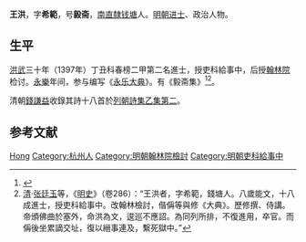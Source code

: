 {{Otheruses|other=名为王毅斋的其他人物|王毅斋}}

'''王洪'''，字'''希範'''，号'''毅斋'''，[[南直隸|南直隸]][[钱塘县|钱塘]]人。[[明朝|明朝]][[进士|进士]]、政治人物。

== 生平 ==
[[洪武|洪武]]三十年（1397年）丁丑科春榜二甲第二名進士，授吏科給事中，后授[[翰林院|翰林院]]检讨。[[永乐_(明朝)|永樂]]年间，参与编写《[[永乐大典|永乐大典]]》。有《毅斋集》<ref>{{cite book | language = zh-hans | author = 潘荣胜 | coauthors =  | title = 《明清进士录》 | url =  | date = 2006年 | location =  | publisher = [[中华书局|中华书局]] | id =  | isbn = 9787101043501 | pages = 13页 }}</ref><ref>[[清|清]]·[[张廷玉|张廷玉]]等，《[[明史|明史]]》（卷286）：“王洪者，字希範，錢塘人。八歲能文，十八成進士，授吏科給事中。改翰林檢討，偕偁等與修《大典》。歷修撰、侍講。帝頒佛曲於塞外，命洪為文，逡巡不應詔。為同列所排，不復進用，卒官。而偁後坐累謫交址，復以縉事連及，繫死獄中。”</ref>。

清朝[[錢謙益|錢謙益]]收錄其詩十八首於[[列朝詩集|列朝詩集]][[s:列朝詩集/乙02|乙集第二]]。

== 参考文献 ==
{{reflist}}

{{並稱|東南五才子|[[王洪|王洪]] - [[解縉|解縉]] - [[王偁|王偁]] - [[王璡|王璡]] - [[王達|王達]]}}
{{洪武三十年丁丑科殿試金榜}}

{{Authority control}}
{{DEFAULTSORT:Wang王}}
[[Category:王姓|Hong]]
[[Category:杭州人|Category:杭州人]]
[[Category:明朝翰林院檢討|Category:明朝翰林院檢討]]
[[Category:明朝吏科給事中|Category:明朝吏科給事中]]
